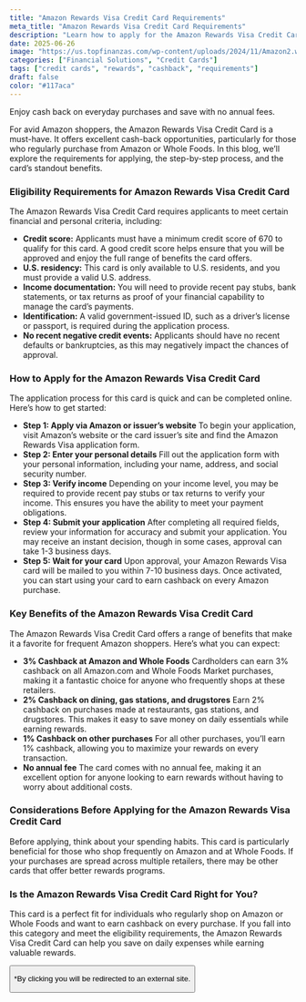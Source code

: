```yaml
---
title: "Amazon Rewards Visa Credit Card Requirements"
meta_title: "Amazon Rewards Visa Credit Card Requirements"
description: "Learn how to apply for the Amazon Rewards Visa Credit Card. Discover the eligibility requirements, application steps, and benefits."
date: 2025-06-26
image: "https://us.topfinanzas.com/wp-content/uploads/2024/11/Amazon2.webp"
categories: ["Financial Solutions", "Credit Cards"]
tags: ["credit cards", "rewards", "cashback", "requirements"]
draft: false
color: "#117aca"
---
```


Enjoy cash back on everyday purchases and save with no annual fees.

For avid Amazon shoppers, the Amazon Rewards Visa Credit Card is a must-have. It offers excellent cash-back opportunities, particularly for those who regularly purchase from Amazon or Whole Foods. In this blog, we’ll explore the requirements for applying, the step-by-step process, and the card’s standout benefits.

### Eligibility Requirements for Amazon Rewards Visa Credit Card

The Amazon Rewards Visa Credit Card requires applicants to meet certain financial and personal criteria, including:

* **Credit score:** Applicants must have a minimum credit score of 670 to qualify for this card. A good credit score helps ensure that you will be approved and enjoy the full range of benefits the card offers.
* **U.S. residency:** This card is only available to U.S. residents, and you must provide a valid U.S. address.
* **Income documentation:** You will need to provide recent pay stubs, bank statements, or tax returns as proof of your financial capability to manage the card’s payments.
* **Identification:** A valid government-issued ID, such as a driver’s license or passport, is required during the application process.
* **No recent negative credit events:** Applicants should have no recent defaults or bankruptcies, as this may negatively impact the chances of approval.

### How to Apply for the Amazon Rewards Visa Credit Card

The application process for this card is quick and can be completed online. Here’s how to get started:

* **Step 1: Apply via Amazon or issuer’s website**
    To begin your application, visit Amazon’s website or the card issuer’s site and find the Amazon Rewards Visa application form.
* **Step 2: Enter your personal details**
    Fill out the application form with your personal information, including your name, address, and social security number.
* **Step 3: Verify income**
    Depending on your income level, you may be required to provide recent pay stubs or tax returns to verify your income. This ensures you have the ability to meet your payment obligations.
* **Step 4: Submit your application**
    After completing all required fields, review your information for accuracy and submit your application. You may receive an instant decision, though in some cases, approval can take 1-3 business days.
* **Step 5: Wait for your card**
    Upon approval, your Amazon Rewards Visa card will be mailed to you within 7-10 business days. Once activated, you can start using your card to earn cashback on every Amazon purchase.

### Key Benefits of the Amazon Rewards Visa Credit Card

The Amazon Rewards Visa Credit Card offers a range of benefits that make it a favorite for frequent Amazon shoppers. Here’s what you can expect:

* **3% Cashback at Amazon and Whole Foods**
    Cardholders can earn 3% cashback on all Amazon.com and Whole Foods Market purchases, making it a fantastic choice for anyone who frequently shops at these retailers.
* **2% Cashback on dining, gas stations, and drugstores**
    Earn 2% cashback on purchases made at restaurants, gas stations, and drugstores. This makes it easy to save money on daily essentials while earning rewards.
* **1% Cashback on other purchases**
    For all other purchases, you’ll earn 1% cashback, allowing you to maximize your rewards on every transaction.
* **No annual fee**
    The card comes with no annual fee, making it an excellent option for anyone looking to earn rewards without having to worry about additional costs.

### Considerations Before Applying for the Amazon Rewards Visa Credit Card

Before applying, think about your spending habits. This card is particularly beneficial for those who shop frequently on Amazon and at Whole Foods. If your purchases are spread across multiple retailers, there may be other cards that offer better rewards programs.

### Is the Amazon Rewards Visa Credit Card Right for You?

This card is a perfect fit for individuals who regularly shop on Amazon or Whole Foods and want to earn cashback on every purchase. If you fall into this category and meet the eligibility requirements, the Amazon Rewards Visa Credit Card can help you save on daily expenses while earning valuable rewards.

<Button label="See on Official Site" link="https://creditcards.chase.com/cash-back-credit-cards/amazon-prime-rewards" />

<p class="text-sm mt-2">*By clicking you will be redirected to an external site.</p>
